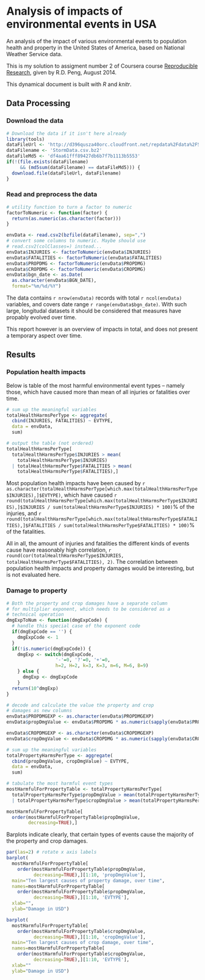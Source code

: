 Analysis of impacts of environmental events in USA
==================================================

An analysis of the impact of various environmental events
to population health and property in the United States of
America, based on National Weather Service data.

This is my solution to assigment number 2 of Coursera course
[Reproducible Research](http://class.coursera.org/courses/repdata-005),
given by R.D. Peng, August 2014.

This dynamical document is built with _R_ and _knitr_.

Data Processing
---------------

### Download the data

```r
# Download the data if it isn't here already
library(tools)
dataFileUrl <- 'http://d396qusza40orc.cloudfront.net/repdata%2Fdata%2FStormData.csv.bz2'
dataFilename <- 'StormData.csv.bz2'
dataFileMd5 <- 'df4aa61fff89427db6b7f7b1113b5553'
if(!(file.exists(dataFilename)
     && (md5sum(dataFilename) == dataFileMd5))) {
  download.file(dataFileUrl, dataFilename) 
}
```

### Read and preprocess the data

```r
# utility function to turn a factor to numeric
factorToNumeric <- function(factor) {
  return(as.numeric(as.character(factor)))
}

envData <- read.csv2(bzfile(dataFilename), sep=",")
# convert some columns to numeric. Maybe should use
# read.csv2(colClasses=) instead...
envData$INJURIES <- factorToNumeric(envData$INJURIES)
envData$FATALITIES <- factorToNumeric(envData$FATALITIES)
envData$PROPDMG <- factorToNumeric(envData$PROPDMG)
envData$CROPDMG <- factorToNumeric(envData$CROPDMG)
envData$bgn_date <- as.Date(
  as.character(envData$BGN_DATE),
  format="%m/%d/%Y")
```

The data contains `r nrow(envData)` records with total
`r ncol(envData)` variables, and covers date range
`r range(envData$bgn_date)`. With such large, longitudal
datasets it should be considered that measures have
propably evolved over time.

This report however is an overview of impacts in total,
and does not present a temporary aspect over time.

Results
-------

### Population health impacts

Below is table of the most harmful environmental event types – namely those,  which have caused more than mean of all injuries or fatalities over time.

```r
# sum up the meaningful variables
totalHealthHarmsPerType <- aggregate(
  cbind(INJURIES, FATALITIES) ~ EVTYPE,
  data = envData,
  sum)

# output the table (not ordered)
totalHealthHarmsPerType[
  totalHealthHarmsPerType$INJURIES > mean(
    totalHealthHarmsPerType$INJURIES)
  | totalHealthHarmsPerType$FATALITIES > mean(
    totalHealthHarmsPerType$FATALITIES),]
```

Most population health impacts have been caused by `r as.character(totalHealthHarmsPerType[which.max(totalHealthHarmsPerType$INJURIES),]$EVTYPE)`, which have caused `r round(totalHealthHarmsPerType[which.max(totalHealthHarmsPerType$INJURIES),]$INJURIES / sum(totalHealthHarmsPerType$INJURIES) * 100)`% of the injuries, and `r round(totalHealthHarmsPerType[which.max(totalHealthHarmsPerType$FATALITIES),]$FATALITIES / sum(totalHealthHarmsPerType$FATALITIES) * 100)`% of the fatalities.

All in all, the amount of injuries and fatalities the different kinds of events cause have reasonably high correlation, `r round(cor(totalHealthHarmsPerType$INJURIES, totalHealthHarmsPerType$FATALITIES), 2)`. The correlation
between population health impacts and property damages
would be interesting, but is not evaluated here.

### Damage to property

```r
# Both the property and crop damages have a separate column
# for multiplier exponent, which needs to be considered as a
# technical operation
dmgExpToNum <- function(dmgExpCode) {
  # handle this special case of the exponent code
  if(dmgExpCode == '') {
    dmgExpCode <- 1
  }
  if(!is.numeric(dmgExpCode)) {
    dmgExp <- switch(dmgExpCode,
                  '-'=0, '?'=0, '+'=0,
                  h=2, H=2, k=3, K=3, m=6, M=6, B=9)
    } else {
      dmgExp <- dmgExpCode
    }
  return(10^dmgExp)
}

# decode and calculate the value the property and crop
# damages as new columns
envData$PROPDMGEXP <- as.character(envData$PROPDMGEXP)
envData$propDmgValue <- envData$PROPDMG * as.numeric(sapply(envData$PROPDMGEXP, dmgExpToNum))

envData$CROPDMGEXP <- as.character(envData$CROPDMGEXP)
envData$cropDmgValue <- envData$CROPDMG * as.numeric(sapply(envData$CROPDMGEXP, dmgExpToNum))

# sum up the meaningful variables
totalPropertyHarmsPerType <- aggregate(
  cbind(propDmgValue, cropDmgValue) ~ EVTYPE,
  data = envData,
  sum)

# tabulate the most harmful event types
mostHarmfulForPropertyTable <- totalPropertyHarmsPerType[
  totalPropertyHarmsPerType$propDmgValue > mean(totalPropertyHarmsPerType$propDmgValue)
  | totalPropertyHarmsPerType$cropDmgValue > mean(totalPropertyHarmsPerType$cropDmgValue),]

mostHarmfulForPropertyTable[
  order(mostHarmfulForPropertyTable$propDmgValue,
        decreasing=TRUE),]
```

Barplots indicate clearly, that certain types of events
cause the majority of the property and crop damages.

```r
par(las=2) # rotate x axis labels
barplot(
  mostHarmfulForPropertyTable[
    order(mostHarmfulForPropertyTable$propDmgValue,
          decreasing=TRUE),][1:10, 'propDmgValue'],
  main="Ten largest causes of property damage, over time",
  names=mostHarmfulForPropertyTable[
    order(mostHarmfulForPropertyTable$propDmgValue,
          decreasing=TRUE),][1:10, 'EVTYPE'],
  xlab="",
  ylab="Damage in USD")

barplot(
  mostHarmfulForPropertyTable[
    order(mostHarmfulForPropertyTable$cropDmgValue,
          decreasing=TRUE),][1:10, 'cropDmgValue'],
  main="Ten largest causes of crop damage, over time",
  names=mostHarmfulForPropertyTable[
    order(mostHarmfulForPropertyTable$cropDmgValue,
          decreasing=TRUE),][1:10, 'EVTYPE'],
  xlab=""
  ylab="Damage in USD")
```